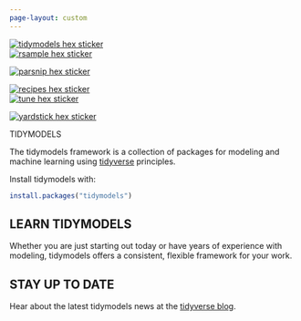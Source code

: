 ```yaml
---
page-layout: custom
---
```


::::: {#FrontPage}

:::: {.band .first}
:::: {.bandContent}

::: {.hexBadges}

<a href="/">
  <div class=""></div>
  <img src="https://raw.githubusercontent.com/rstudio/hex-stickers/master/SVG/tidymodels.svg" alt="tidymodels hex sticker" class="r1 c0">
</a>
<a href="https://rsample.tidymodels.org/">
  <div class="filtered r2 c0"></div>
  <img src="https://raw.githubusercontent.com/rstudio/hex-stickers/master/SVG/rsample.svg" alt="rsample hex sticker" class="r2 c0">
</a>
<a href="https://parsnip.tidymodels.org/">
  <div class="filtered r3 c0"></div>
  <img src="https://raw.githubusercontent.com/rstudio/hex-stickers/master/SVG/parsnip.svg" alt="parsnip hex sticker" class="r3 c0">
</a>
        
<a href="https://recipes.tidymodels.org/">
  <div class="filtered r2 c2"></div>
  <img src="https://raw.githubusercontent.com/rstudio/hex-stickers/master/SVG/recipes.svg" alt="recipes hex sticker" class="r2 c2">
</a>
<a href="https://tune.tidymodels.org/">
 <div class="filtered r3 c2"></div>
 <img src="https://raw.githubusercontent.com/rstudio/hex-stickers/master/SVG/tune.svg" alt="tune hex sticker" class="r3 c2">
</a>
<a href="https://yardstick.tidymodels.org/">
  <div class="filtered r4 c2"></div>
  <img src="https://raw.githubusercontent.com/rstudio/hex-stickers/master/SVG/yardstick.svg" alt="yardstick hex sticker" class="r4 c2">
</a>

:::

::: {.blurb}

[TIDYMODELS]{.tagline}

The tidymodels framework is a collection of packages for modeling and machine learning using [tidyverse](https://www.tidyverse.org/) principles.

Install tidymodels with:

```r
install.packages("tidymodels")
```

:::

::::
::::

:::: {.band .second}


# LEARN TIDYMODELS

Whether you are just starting out today or have years of experience with modeling, tidymodels offers a consistent, flexible framework for your work.

::::

:::: {.band .third}

# STAY UP TO DATE

Hear about the latest tidymodels news at the [tidyverse blog](https://www.tidyverse.org/tags/tidymodels/).

::::

:::::

